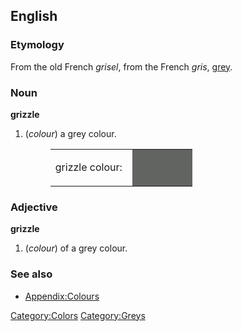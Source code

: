 ==English==

===Etymology===
From the old French ''grisel'', from the French ''gris'', [[grey]].

===Noun===
'''grizzle'''
#(''colour'') a grey colour.
#:<table><tr><td>grizzle colour: &nbsp;</td><td bgcolor="#626461" width="80">&nbsp; </td></tr></table>

===Adjective===
'''grizzle'''
#(''colour'') of a grey colour.

===See also===
*[[Wiktionary_Appendix:Colours|Appendix:Colours]]

[[Category:Colors]]
[[Category:Greys]]